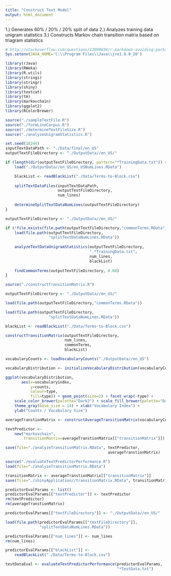 ```yaml
---
title: "Construct Text Model"
output: html_document
---
```

1.) Generates 60% / 20% / 20% split of data
2.) Analyzes training data unigram statistics
3.) Constructs Markov chain transition matrix
based on triagram statistics

```r
# http://stackoverflow.com/questions/13090838/r-markdown-avoiding-package-loading-messages
Sys.setenv(JAVA_HOME='C:\\Program Files\\Java\\jre1.8.0_20')

library(rJava)
library(RWeka)
library(R.utils)
library(stringi)
library(stringr)
library(shiny)
library(textcat)
library(tm)
library(markovchain)
library(ggplot2)
library(RColorBrewer)

source("./sampleTextFile.R")
source("./formLineCorpus.R")
source("./determineTextFileSize.R")
source("./analyzeUnigramStatistics.R")
```

```r
set.seed(18244)
inputTextDataPath <- "./Data/final/en_US"
outputTextFileDirectory <- "./OutputData//en_US/"

if (length(dir(outputTextFileDirectory, pattern="*TrainingData.txt")) == 0) {
    load("./OutputData//en_US/en_USNumLines.RData")

    blackList <- readBlackList("./Data/Terms-to-Block.csv")
    
    splitTextDataFiles(inputTextDataPath,
                       outputTextFileDirectory,
                       num_lines)
    
    determineSplitTextDataNumLines(outputTextFileDirectory)    
}
```

```r
outputTextFileDirectory <- "./OutputData//en_US/"

if (!file.exists(file.path(outputTextFileDirectory,"commonTerms.RData"))) {
    load(file.path(outputTextFileDirectory,
                   "splitTextDataNumLines.RData"))
    
    analyzeTextDataUnigramStatistics(outputTextFileDirectory,
                                     ".*TrainingData.txt",
                                     num_lines,
                                     blackList)
    
    findCommonTerms(outputTextFileDirectory, 0.68)
}
```

```r
source("./constructTransitionMatrix.R")

outputTextFileDirectory <- "./OutputData//en_US/"

load(file.path(outputTextFileDirectory,"commonTerms.RData"))

load(file.path(outputTextFileDirectory,
                   "splitTextDataNumLines.RData"))

blackList <- readBlackList("./Data/Terms-to-Block.csv")

constructTransitionMatrix(outputTextFileDirectory,
                          num_lines,
                          commonTerms,
                          blackList)
```

```r
vocabularyCounts <- loadVocabularyCounts("./OutputData//en_US")

vocabularyDistribution <- initializeVocabularyDistribution(vocabularyCounts)

ggplot(vocabularyDistribution,
       aes(x=vocabularyindex,
           y=counts,
           colour=type,
           fill=type)) + geom_point(size=2) + facet_wrap(~type) + 
    scale_color_brewer(palette="Dark2") + scale_fill_brewer(palette="Dark2") + 
    theme_gray(base_size = 14) + xlab("Vocabulary Index") + 
    ylab("Counts / Vocabulary Size")

averageTranstionMatrix <- constructAverageTransitionMatrix(vocabularyCounts)

textPredictor <- 
    new("markovchain",
        transitionMatrix=averageTranstionMatrix[["transitionMatrix"]])

save(file="./analyzeTransitionMatrix.RData", textPredictor,
                                             averageTranstionMatrix)
```

```r
source("./evaluateTextPredictorPerformance.R")
load(file="./analyzeTransitionMatrix.RData")

transitionMatrix <- averageTranstionMatrix[["transitionMatrix"]]
save(file="./shinyApplication//transitionMatrix.RData", transitionMatrix)

predictorEvalParams <- list()
predictorEvalParams[["textPredictor"]] <- textPredictor
rm(textPredictor)
rm(averageTranstionMatrix)

predictorEvalParams[["textFileDirectory"]] <- "./OutputData//en_US/"

load(file.path(predictorEvalParams[["textFileDirectory"]],
               "splitTextDataNumLines.RData"))

predictorEvalParams[["num_lines"]] <- num_lines
rm(num_lines)

predictorEvalParams[["blackList"]] <- 
    readBlackList("./Data/Terms-to-Block.csv")

testDataEval <- evaluateTextPredictorPerformance(predictorEvalParams,
                                                 "*TestData.txt")
```